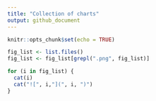 ```yaml
---
title: "Collection of charts"
output: github_document
---
```


```r
knitr::opts_chunk$set(echo = TRUE)
```

```r
fig_list <- list.files()
fig_list <- fig_list[grepl(".png", fig_list)]

for (i in fig_list) {
  cat(i)
  cat("![", i,"](", i, ")")
}
```
